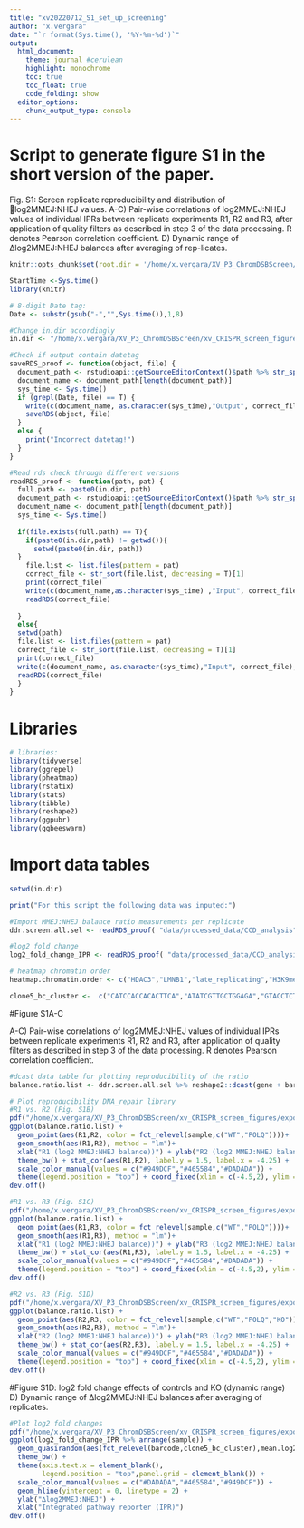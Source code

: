 ```yaml
---
title: "xv20220712_S1_set_up_screening"
author: "x.vergara"
date: "`r format(Sys.time(), '%Y-%m-%d')`"
output:
  html_document:
    theme: journal #cerulean
    highlight: monochrome
    toc: true
    toc_float: true
    code_folding: show
  editor_options:
    chunk_output_type: console
---
```

# Script to generate figure S1 in the short version of the paper.

Fig. S1: Screen replicate reproducibility and distribution of log2MMEJ:NHEJ values. A-C) Pair-wise correlations of log2MMEJ:NHEJ values of individual IPRs between replicate experiments R1, R2 and R3, after application of quality filters as described in step 3 of the data processing. R denotes Pearson correlation coefficient. D) Dynamic range of ∆log2MMEJ:NHEJ balances after averaging of rep-licates. 


```r
knitr::opts_chunk$set(root.dir = '/home/x.vergara/XV_P3_ChromDSBScreen/xv_CRISPR_screen_figures/rmarkdown/xv20210920_paper_scripts/short_version/knit_html/')

StartTime <-Sys.time()
library(knitr)

# 8-digit Date tag:
Date <- substr(gsub("-","",Sys.time()),1,8)

#Change in.dir accordingly
in.dir <- "/home/x.vergara/XV_P3_ChromDSBScreen/xv_CRISPR_screen_figures/"

#Check if output contain datetag
saveRDS_proof <- function(object, file) {
  document_path <- rstudioapi::getSourceEditorContext()$path %>% str_split(pattern = "/") %>% unlist()
  document_name <- document_path[length(document_path)]
  sys_time <- Sys.time()
  if (grepl(Date, file) == T) {
    write(c(document_name, as.character(sys_time),"Output", correct_file), file = paste0(in.dir,"log"), ncolumns = 4, sep = "\t", append = T)
    saveRDS(object, file)
  }
  else {
    print("Incorrect datetag!")
  }
}

#Read rds check through different versions
readRDS_proof <- function(path, pat) {
  full.path <- paste0(in.dir, path)
  document_path <- rstudioapi::getSourceEditorContext()$path %>% str_split(pattern = "/") %>% unlist()
  document_name <- document_path[length(document_path)]
  sys_time <- Sys.time()
  
  if(file.exists(full.path) == T){
    if(paste0(in.dir,path) != getwd()){
      setwd(paste0(in.dir, path))
  }
    file.list <- list.files(pattern = pat)
    correct_file <- str_sort(file.list, decreasing = T)[1]
    print(correct_file)
    write(c(document_name,as.character(sys_time) ,"Input", correct_file), file = paste0(in.dir,"log"), ncolumns = 4, sep = "\t", append = T)
    readRDS(correct_file)
    
  }
  else{
  setwd(path)
  file.list <- list.files(pattern = pat)
  correct_file <- str_sort(file.list, decreasing = T)[1]
  print(correct_file)
  write(c(document_name, as.character(sys_time),"Input", correct_file),file = paste0(in.dir,"log"), ncolumns = 4, sep = "\t", append = T)
  readRDS(correct_file)
  }
}
```


# Libraries
```r
# libraries:
library(tidyverse)
library(ggrepel)
library(pheatmap)
library(rstatix)
library(stats)
library(tibble)
library(reshape2)
library(ggpubr)
library(ggbeeswarm)
```



# Import data tables
```r
setwd(in.dir)

print("For this script the following data was inputed:")

#Import MMEJ:NHEJ balance ratio measurements per replicate
ddr.screen.all.sel <- readRDS_proof( "data/processed_data/CCD_analysis","raw_data")

#log2 fold change
log2_fold_change_IPR <- readRDS_proof( "data/processed_data/CCD_analysis","differentials_log2_MMEJ")

# heatmap chromatin order
heatmap.chromatin.order <- c("HDAC3","LMNB1","late_replicating","H3K9me2","H3K9me3","HDAC1","EZH2","H3K27me3","CTCF","SMC3","m5C","HDAC2","POL2","POL2AS2","H3K36me3","TTseq","Dam","H3K79me2","H2AFZ","DNAse","H3K4me3","H4K5acK8ac","H3K4me1","H3K27ac","H3K4me2")

clone5_bc_cluster <-  c("CATCCACCACACTTCA","ATATCGTTGCTGGAGA","GTACCTCTCGATAGTG","TCTTTTGAGGAGCTGA","CATTTCTGATCAATAA","TGGCCAATATTTGTCT","ACTGTCGAGTTGTCCG","GAGCGCGTCACCGGGT","GCGCACCCTTTAATTG","ACCCCTAAAGGCGCTG","CGGCCTGAAGGTCAGG","AGAAAATAATATGACG","TTGAACGCGGGCTCGG","CCGGGGACGTATGCAC","GCTAACATCACGAATC","ATACTATATTTAACGG","TATGGCTGTCGGGTAG","AGGGCGTAAAATATTT","TGTCCCTTAGTACTTT")
```


#Figure S1A-C

 A-C) Pair-wise correlations of log2MMEJ:NHEJ values of individual IPRs between replicate experiments R1, R2 and R3, after application of quality filters as described in step 3 of the data processing. R denotes Pearson correlation coefficient.

```r

#dcast data table for plotting reproducibility of the ratio
balance.ratio.list <- ddr.screen.all.sel %>% reshape2::dcast(gene + barcode + sample + well + plate ~ rep, value.var = "log2MMEJNHEJratio") %>% arrange(sample)

# Plot reproducibility DNA_repair library
#R1 vs. R2 (Fig. S1B)
pdf("/home/x.vergara/XV_P3_ChromDSBScreen/xv_CRISPR_screen_figures/export/xv20220117_paper_figure_short/supplementary_figures/figure_S1_general_controls/xv20231009_log2balance_corplot_R1_R2.pdf",width = 4, height = 4)
ggplot(balance.ratio.list) + 
  geom_point(aes(R1,R2, color = fct_relevel(sample,c("WT","POLQ"))))+ 
  geom_smooth(aes(R1,R2), method = "lm")+ 
  xlab("R1 (log2 MMEJ:NHEJ balance))") + ylab("R2 (log2 MMEJ:NHEJ balance)") + 
  theme_bw() + stat_cor(aes(R1,R2), label.y = 1.5, label.x = -4.25) +
  scale_color_manual(values = c("#949DCF","#465584","#DADADA")) +
  theme(legend.position = "top") + coord_fixed(xlim = c(-4.5,2), ylim = c(-4.5,2))
dev.off()

#R1 vs. R3 (Fig. S1C)
pdf("/home/x.vergara/XV_P3_ChromDSBScreen/xv_CRISPR_screen_figures/export/xv20220117_paper_figure_short/supplementary_figures/figure_S1_general_controls/xv20231010_log2balance_corplot_R1_R3.pdf",width = 4, height = 4)
ggplot(balance.ratio.list) + 
  geom_point(aes(R1,R3, color = fct_relevel(sample,c("WT","POLQ"))))+ 
  geom_smooth(aes(R1,R3), method = "lm")+ 
  xlab("R1 (log2 MMEJ:NHEJ balance))") + ylab("R3 (log2 MMEJ:NHEJ balance)") + 
  theme_bw() + stat_cor(aes(R1,R3), label.y = 1.5, label.x = -4.25) +
  scale_color_manual(values = c("#949DCF","#465584","#DADADA")) +
  theme(legend.position = "top") + coord_fixed(xlim = c(-4.5,2), ylim = c(-4.5,2))
dev.off()

#R2 vs. R3 (Fig. S1D)
pdf("/home/x.vergara/XV_P3_ChromDSBScreen/xv_CRISPR_screen_figures/export/xv20220117_paper_figure_short/supplementary_figures/figure_S1_general_controls/xv20231010_log2balance_corplot_R2_R3.pdf",width = 4, height = 4)
ggplot(balance.ratio.list) + 
  geom_point(aes(R2,R3, color = fct_relevel(sample,c("WT","POLQ","KO"))))+ 
  geom_smooth(aes(R2,R3), method = "lm")+ 
  xlab("R2 (log2 MMEJ:NHEJ balance))") + ylab("R3 (log2 MMEJ:NHEJ balance)") + 
  theme_bw() + stat_cor(aes(R2,R3), label.y = 1.5, label.x = -4.25) +
  scale_color_manual(values = c("#949DCF","#465584","#DADADA")) +
  theme(legend.position = "top") + coord_fixed(xlim = c(-4.5,2), ylim = c(-4.5,2))
dev.off()
```


#Figure S1D: log2 fold change effects of controls and KO (dynamic range)
D) Dynamic range of ∆log2MMEJ:NHEJ balances after averaging of replicates. 

```r
#Plot log2 fold changes
pdf("/home/x.vergara/XV_P3_ChromDSBScreen/xv_CRISPR_screen_figures/export/xv20220117_paper_figure_short/supplementary_figures/figure_S1_general_controls/xv20231010_delta_log2_measurements.pdf",width = 4, height = 3)
ggplot(log2_fold_change_IPR %>% arrange(sample)) +
  geom_quasirandom(aes(fct_relevel(barcode,clone5_bc_cluster),mean.log2foldchange, color = sample), dodge.width = 0.5, size = 0.8) + 
  theme_bw() + 
  theme(axis.text.x = element_blank(),
        legend.position = "top",panel.grid = element_blank()) + 
  scale_color_manual(values = c("#DADADA","#465584","#949DCF")) +
  geom_hline(yintercept = 0, linetype = 2) +
  ylab("∆log2MMEJ:NHEJ") +
  xlab("Integrated pathway reporter (IPR)")
dev.off()
```
